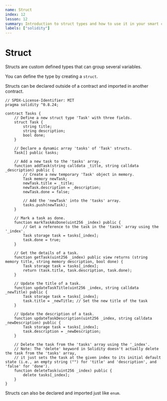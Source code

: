 ```yaml
---
name: Struct
index: 12
lesson: 12
summary: Introduction to struct types and how to use it in your smart contracts.
labels: ["solidity"]
---
```


# Struct

Structs are custom defined types that can group several variables.

You can define the type by creating a `struct`.

Structs can be declared outside of a contract and imported in another contract.

```solidity
// SPDX-License-Identifier: MIT
pragma solidity ^0.8.24;

contract Tasks {
    // Define a new struct type 'Task' with three fields.
    struct Task {
        string title;
        string description;
        bool done;
    }

    // Declare a dynamic array 'tasks' of 'Task' structs.
    Task[] public tasks;

    // Add a new task to the 'tasks' array.
    function addTask(string calldata _title, string calldata _description) public {
        // Create a new temporary 'Task' object in memory.
        Task memory newTask;
        newTask.title = _title;
        newTask.description = _description;
        newTask.done = false;

        // Add the 'newTask' into the 'tasks' array.
        tasks.push(newTask);
    }

    // Mark a task as done.
    function markTaskAsDone(uint256 _index) public {
        // Get a reference to the task in the 'tasks' array using the '_index'.
        Task storage task = tasks[_index];
        task.done = true;
    }

    // Get the details of a task.
    function getTask(uint256 _index) public view returns (string memory title, string memory description, bool done) {
        Task storage task = tasks[_index];
        return (task.title, task.description, task.done);
    }

    // Update the title of a task.
    function updateTaskTitle(uint256 _index, string calldata _newTitle) public {
        Task storage task = tasks[_index];
        task.title = _newTitle; // Set the new title of the task
    }

    // Update the description of a task.
    function updateTaskDescription(uint256 _index, string calldata _newDescription) public {
        Task storage task = tasks[_index];
        task.description = _newDescription;
    }

    // Delete the task from the 'tasks' array using the '_index'.
    // Note: The 'delete' keyword in Solidity doesn't actually delete the task from the 'tasks' array,
    // it just sets the task at the given index to its initial default state (i.e., an empty string ("") for 'title' and 'description', and 'false' for 'done').
    function deleteTask(uint256 _index) public {
        delete tasks[_index];
    }
}
```

Structs can also be declared and imported just like `enum`.
